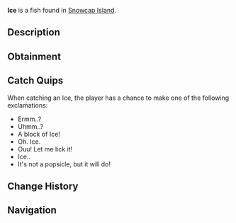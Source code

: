 {{FishInfobox
|image          = Ice.png
|rarity         = Trash
|sea            = First Sea
|location       = [[Snowcap Island]]
|sublocation    = 
|sources        = Fishing Rod
|radar_location = 
|xp             = 10
|weather        = 
|time           = 
|season         = 
|bait           = Magnet
|base_weight    = 6
|base_value     = 15
|weight_range   = 2
|base_chance    = 35
|base_resil     = 90
}}
'''Ice''' is a {{Rarity|Trash}} fish found in [[Snowcap Island]].

== Description ==
{{Description|Chunk of ice that broke off from a glacier in Snowcap. Kinda fun to lick..|Bestiary Entry}}

== Obtainment ==
{{Description|Found in frozen bodies of water.|Bestiary Hint}}
{{Fish Availability|
Snowcap Island/Freshwater Pond
Snowcap Island/Surrounding Ocean
|top_rods      = 
Astralhook Rod\129962.28\171835.23;
Ethereal Prism Rod\125524.86\154945.83;
Firefly Rod\122197.84\109361.15;
Fast Rod\120469.29\118533.52;
Firework Rod\120121.15\93357.76;
Training Rod\119829.88\232846.64;
Flimsy Rod\109521.61\88125;
Leviathan's Fang Rod\116703.66\126125.47;
Fortune Rod\69259.77\91574.79;
No-Life Rod\119872.65\117946.46;
Seraphic Rod\119400.74\117482.15;
Challenger's Rod\109289\107532.88;
Rod Of The Forgotten Fang\109029.67\107277.72;
Blazebringer Rod\108640.67\106894.97;
Free Spirit Rod\104197.79\102523.48;
Verdant Shear Rod\102170.66\100528.92;
Zeus Rod\101908.68\100271.16;
Rod Of The Depths\99328.62\97732.55;
Avalanche Rod\99000.86\82461.84;
Depthseeker Rod\96902.52\91718;
Rod Of The Exalted One\93120.58\91624.26;
Trident Rod\83460.46\82119.37;
Volcanic Rod\77402.01\76158.28;
Steady Rod\61508.87\49008.01
|recommended   = Ethereal Prism Rod
}}

== Catch Quips ==
When catching an Ice, the player has a chance to make one of the following exclamations:
* Ermm..?
* Uhmm..?
* A block of Ice!
* Oh. Ice.
* Ouu! Let me lick it!
* Ice..
* It's not a popsicle, but it will do!

== Change History ==
{{Change History|{{subst:Current Version}}}}

== Navigation ==
{{Fish Navbox|Snowcap Island}}
